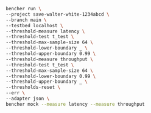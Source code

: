 ```sh
bencher run \
--project save-walter-white-1234abcd \
--branch main \
--testbed localhost \
--threshold-measure latency \
--threshold-test t_test \
--threshold-max-sample-size 64 \
--threshold-lower-boundary _ \
--threshold-upper-boundary 0.99 \
--threshold-measure throughput \
--threshold-test t_test \
--threshold-max-sample-size 64 \
--threshold-lower-boundary 0.99 \
--threshold-upper-boundary _ \
--thresholds-reset \
--err \
--adapter json \
bencher mock --measure latency --measure throughput
```
